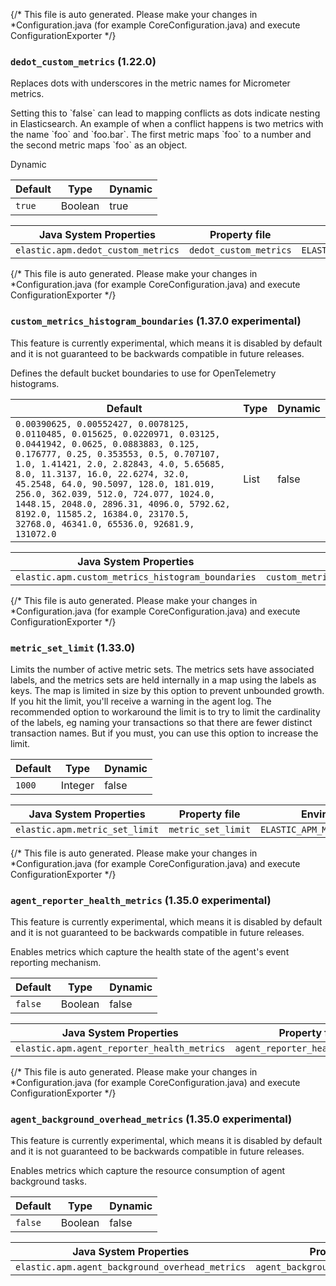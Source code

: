 

<div id="config-metrics"></div>

{/* This file is auto generated. Please make your changes in *Configuration.java (for example CoreConfiguration.java) and execute ConfigurationExporter */}

<div id="config-dedot-custom-metrics"></div>

### `dedot_custom_metrics` (<DocBadgeAdded tipContent="Added in 1.22.0">1.22.0</DocBadgeAdded>)

Replaces dots with underscores in the metric names for Micrometer metrics.

<DocCallOut title="Warning" color="warning">
Setting this to `false` can lead to mapping conflicts as dots indicate nesting in Elasticsearch.
An example of when a conflict happens is two metrics with the name `foo` and `foo.bar`.
The first metric maps `foo` to a number and the second metric maps `foo` as an object.
</DocCallOut>

<DocLink id="serverlessObservabilityApmAgentsJavaConfigure" section="dynamic-configuration"><DocBadge>Dynamic</DocBadge> </DocLink>

| Default | Type | Dynamic |
|---|---|---|
| `true` | Boolean | true |

| Java System Properties | Property file | Environment |
|---|---|---|
| `elastic.apm.dedot_custom_metrics` | `dedot_custom_metrics` | `ELASTIC_APM_DEDOT_CUSTOM_METRICS` |

{/* This file is auto generated. Please make your changes in *Configuration.java (for example CoreConfiguration.java) and execute ConfigurationExporter */}

<div id="config-custom-metrics-histogram-boundaries"></div>

### `custom_metrics_histogram_boundaries` (<DocBadgeAdded tipContent="Added in 1.37.0">1.37.0</DocBadgeAdded> experimental)

<DocCallOut title="Note">
This feature is currently experimental, which means it is disabled by default and it is not guaranteed to be backwards compatible in future releases.
</DocCallOut>

Defines the default bucket boundaries to use for OpenTelemetry histograms.

| Default | Type | Dynamic |
|---|---|---|
| `0.00390625, 0.00552427, 0.0078125, 0.0110485, 0.015625, 0.0220971, 0.03125, 0.0441942, 0.0625, 0.0883883, 0.125, 0.176777, 0.25, 0.353553, 0.5, 0.707107, 1.0, 1.41421, 2.0, 2.82843, 4.0, 5.65685, 8.0, 11.3137, 16.0, 22.6274, 32.0, 45.2548, 64.0, 90.5097, 128.0, 181.019, 256.0, 362.039, 512.0, 724.077, 1024.0, 1448.15, 2048.0, 2896.31, 4096.0, 5792.62, 8192.0, 11585.2, 16384.0, 23170.5, 32768.0, 46341.0, 65536.0, 92681.9, 131072.0` | List | false |

| Java System Properties | Property file | Environment |
|---|---|---|
| `elastic.apm.custom_metrics_histogram_boundaries` | `custom_metrics_histogram_boundaries` | `ELASTIC_APM_CUSTOM_METRICS_HISTOGRAM_BOUNDARIES` |

{/* This file is auto generated. Please make your changes in *Configuration.java (for example CoreConfiguration.java) and execute ConfigurationExporter */}

<div id="config-metric-set-limit"></div>

### `metric_set_limit` (<DocBadgeAdded tipContent="Added in 1.33.0">1.33.0</DocBadgeAdded>)

Limits the number of active metric sets.
The metrics sets have associated labels, and the metrics sets are held internally in a map using the labels as keys. The map is limited in size by this option to prevent unbounded growth. If you hit the limit, you'll receive a warning in the agent log.
The recommended option to workaround the limit is to try to limit the cardinality of the labels, eg naming your transactions so that there are fewer distinct transaction names.
But if you must, you can use this option to increase the limit.

| Default | Type | Dynamic |
|---|---|---|
| `1000` | Integer | false |

| Java System Properties | Property file | Environment |
|---|---|---|
| `elastic.apm.metric_set_limit` | `metric_set_limit` | `ELASTIC_APM_METRIC_SET_LIMIT` |

{/* This file is auto generated. Please make your changes in *Configuration.java (for example CoreConfiguration.java) and execute ConfigurationExporter */}

<div id="config-agent-reporter-health-metrics"></div>

### `agent_reporter_health_metrics` (<DocBadgeAdded tipContent="Added in 1.35.0">1.35.0</DocBadgeAdded> experimental)

<DocCallOut title="Note">
This feature is currently experimental, which means it is disabled by default and it is not guaranteed to be backwards compatible in future releases.
</DocCallOut>

Enables metrics which capture the health state of the agent's event reporting mechanism.

| Default | Type | Dynamic |
|---|---|---|
| `false` | Boolean | false |

| Java System Properties | Property file | Environment |
|---|---|---|
| `elastic.apm.agent_reporter_health_metrics` | `agent_reporter_health_metrics` | `ELASTIC_APM_AGENT_REPORTER_HEALTH_METRICS` |

{/* This file is auto generated. Please make your changes in *Configuration.java (for example CoreConfiguration.java) and execute ConfigurationExporter */}

<div id="config-agent-background-overhead-metrics"></div>

### `agent_background_overhead_metrics` (<DocBadgeAdded tipContent="Added in 1.35.0">1.35.0</DocBadgeAdded> experimental)

<DocCallOut title="Note">
This feature is currently experimental, which means it is disabled by default and it is not guaranteed to be backwards compatible in future releases.
</DocCallOut>

Enables metrics which capture the resource consumption of agent background tasks.

| Default | Type | Dynamic |
|---|---|---|
| `false` | Boolean | false |

| Java System Properties | Property file | Environment |
|---|---|---|
| `elastic.apm.agent_background_overhead_metrics` | `agent_background_overhead_metrics` | `ELASTIC_APM_AGENT_BACKGROUND_OVERHEAD_METRICS` |


